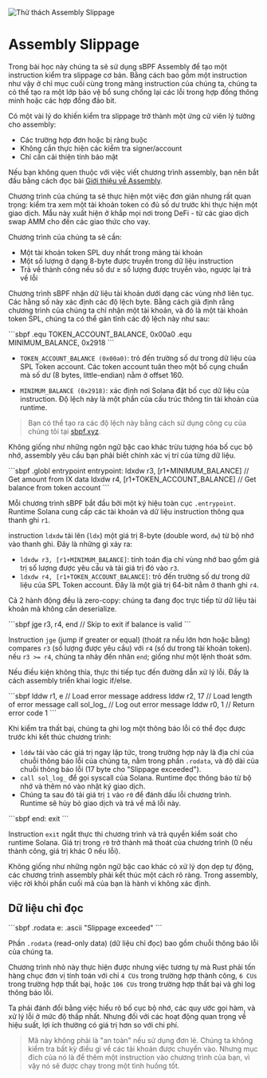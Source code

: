 
![Thử thách Assembly Slippage](/graphics/challenge-banners/assembly-slippage.png)

# Assembly Slippage

Trong bài học này chúng ta sẽ sử dụng sBPF Assembly để tạo một instruction kiểm tra slippage cơ bản. Bằng cách bao gồm một instruction như vậy ở chỉ mục cuối cùng trong mảng instruction của chúng ta, chúng ta có thể tạo ra một lớp bảo vệ bổ sung chống lại các lỗi trong hợp đồng thông minh hoặc các hợp đồng đảo bit.


Có một vài lý do khiến kiểm tra slippage trở thành một ứng cử viên lý tưởng cho assembly:

- Các trường hợp đơn hoặc bị ràng buộc
- Không cần thực hiện các kiểm tra signer/account
- Chỉ cần cải thiện tính bảo mật


Nếu bạn không quen thuộc với việc viết chương trình assembly, bạn nên bắt đầu bằng cách đọc bài [Giới thiệu về Assembly](/vi/courses/introduction-to-assembly).


<ArticleSection name="Thiết kế chương trình" id="program-design" level="h2" />

Chương trình của chúng ta sẽ thực hiện một việc đơn giản nhưng rất quan trọng: kiểm tra xem một tài khoản token có đủ số dư trước khi thực hiện một giao dịch. Mẫu này xuất hiện ở khắp mọi nơi trong DeFi - từ các giao dịch swap AMM cho đến các giao thức cho vay.


Chương trình của chúng ta sẽ cần:
- Một tài khoản token SPL duy nhất trong mảng tài khoản
- Một số lượng ở dạng 8-byte được truyền trong dữ liệu instruction
- Trả về thành công nếu số dư ≥ số lượng được truyền vào, ngược lại trả về lỗi

<ArticleSection name="Độ lệch bộ nhớ" id="memory-offsets" level="h2" />

Chương trình sBPF nhận dữ liệu tài khoản dưới dạng các vùng nhớ liên tục. Các hằng số này xác định các độ lệch byte. Bằng cách giả định rằng chương trình của chúng ta chỉ nhận một tài khoản, và đó là một tài khoản token SPL, chúng ta có thể gán tĩnh các độ lệch này như sau:

<Codeblock lang="sbpf">
```sbpf
.equ TOKEN_ACCOUNT_BALANCE, 0x00a0
.equ MINIMUM_BALANCE, 0x2918
```
</Codeblock>

- `TOKEN_ACCOUNT_BALANCE (0x00a0)`: trỏ đến trường số dư trong dữ liệu của SPL Token account. Các token account tuân theo một bố cụng chuẩn mà số dư (8 bytes, little-endian) nằm ở offset 160.

- `MINIMUM_BALANCE (0x2918)`: xác định nơi Solana đặt bố cục dữ liệu của instruction. Độ lệch này là một phần của cấu trúc thông tin tài khoản của runtime.

> Bạn có thể tạo ra các độ lệch này bằng cách sử dụng công cụ của chúng tôi tại [sbpf.xyz](https://sbpf.xyz).

Không giống như những ngôn ngữ bậc cao khác trừu tượng hóa bố cục bộ nhớ, assembly yêu cầu bạn phải biết chính xác vị trí của từng dữ liệu. 

<ArticleSection name="Điểm đầu vào và Xác thực ban đầu" id="entrypoint-and-validations" level="h2" />

<Codeblock lang="sbpf">
```sbpf
.globl entrypoint
entrypoint:
    ldxdw r3, [r1+MINIMUM_BALANCE]      // Get amount from IX data
    ldxdw r4, [r1+TOKEN_ACCOUNT_BALANCE] // Get balance from token account
```
</Codeblock>

Mỗi chương trình sBPF bắt đầu bởi một ký hiệu toàn cục `.entrypoint`. Runtime Solana cung cấp các tài khoản và dữ liệu instruction thông qua thanh ghi `r1`.

instruction `ldxdw` tải lên (`ldx`) một giá trị 8-byte (double word, `dw`) từ bộ nhớ vào thanh ghi. Đây là những gì xảy ra:
- `ldxdw r3, [r1+MINIMUM_BALANCE]`: tính toán địa chỉ vùng nhớ bao gồm giá trị số lượng được yêu cầu và tải giá trị đó vào `r3`.
- `ldxdw r4, [r1+TOKEN_ACCOUNT_BALANCE]`: trỏ đến trường số dư trong dữ liệu của SPL Token account. Đây là một giá trị 64-bit nằm ở thanh ghi `r4`.

Cả 2 hành động đều là zero-copy: chúng ta đang đọc trực tiếp từ dữ liệu tài khoản mà không cần deserialize.

<ArticleSection name="Logic điều kiện và phân nhánh" id="conditional-logic-and-branching" level="h2" />

<Codeblock lang="sbpf">
```sbpf
jge r3, r4, end         // Skip to exit if balance is valid
```
</Codeblock>


Instruction `jge` (jump if greater or equal) (thoát ra nếu lớn hơn hoặc bằng)  compares `r3` (số lượng được yêu cầu) với `r4` (số dư trong tài khoản token). nếu `r3 >= r4`, chúng ta nhảy đến nhãn `end`; giống như một lệnh thoát sớm.

Nếu điều kiện không thỉa, thực thi tiếp tục đến đường dẫn xử lý lỗi. Đầy là cách assembly triển khai logic if/else.

<ArticleSection name="Xử lý lỗi và ghi log" id="error-handling-and-logging" level="h2" />

<Codeblock lang="sbpf">
```sbpf
lddw r1, e              // Load error message address
lddw r2, 17             // Load length of error message  
call sol_log_           // Log out error message
lddw r0, 1              // Return error code 1
```
</Codeblock>

Khi kiểm tra thất bại, chúng ta ghi log một thông báo lỗi có thể đọc được trước khi kết thúc chương trình:
- `lddw` tải vào các giá trị ngay lập tức, trong trường hợp này là địa chỉ của chuỗi thông báo lỗi của chúng ta, nằm trong phần `.rodata`, và độ dài của chuỗi thông báo lỗi (17 byte cho "Slippage exceeded").
- `call sol_log_` để gọi syscall của Solana. Runtime đọc thông báo từ bộ nhớ và thêm nó vào nhật ký giao dịch.
- Chúng ta sau đó tải giá trị `1` vào `r0` để đánh dấu lỗi chương trình. Runtime sẽ hủy bỏ giao dịch và trả về mã lỗi này.

<ArticleSection name="Kết thúc chương trình" id="program-termination" level="h2" />

<Codeblock lang="sbpf">
```sbpf
end:
    exit
```
</Codeblock>

Instruction `exit` ngắt thực thi chương trình và trả quyền kiểm soát cho runtime Solana. Giá trị trong `r0` trở thành mã thoát của chương trình (0 nếu thành công, giá trị khác 0 nếu lỗi).

Không giống như những ngôn ngữ bậc cao khác có xử lý dọn dẹp tự động, các chương trình assembly phải kết thúc một cách rõ ràng. Trong assembly, việc rời khỏi phần cuối mã của bạn là hành vi không xác định.

## Dữ liệu chỉ đọc

<Codeblock lang="sbpf">
```sbpf
.rodata
    e: .ascii "Slippage exceeded"
```
</Codeblock>

Phần `.rodata` (read-only data) (dữ liệu chỉ đọc) bao gồm chuỗi thông báo lỗi của chúng ta.

<ArticleSection name="Kết luận" id="conclusion" level="h2" />
  
Chương trình nhỏ này thực hiện được nhưng việc tương tự mà Rust phải tốn hàng chục đơn vị tính toán với chỉ `4 CUs` trong trường hợp thành công, `6 CUs` trong trường hợp thất bại, hoặc `106 CUs` trong trường hợp thất bại và ghi log thông báo lỗi.

Ta phải đánh đổi bằng việc hiểu rõ bố cục bộ nhớ, các quy ước gọi hàm, và xử lý lỗi ở mức độ thấp nhất. Nhưng đối với các hoạt động quan trọng về hiệu suất, lợi ích thường có giá trị hơn so với chi phí.

> Mã này không phải là "an toàn" nếu sử dụng đơn lẻ. Chúng ta không kiểm tra bất kỳ điều gì về các tài khoản được chuyển vào. Nhưng mục đích của nó là để thêm một instruction vào chương trình của bạn, vì vậy nó sẽ được chạy trong một tình huống tốt.

